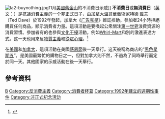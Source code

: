 [[File:la2-buynothing.jpg|thumb]]11月[[美國|美國]][[舊金山|舊金山]]的不消費日示威]]
'''不消費日'''或'''無消費日'''（[[英文|英文]]：{{lang|en|'''Buy Nothing Day'''}}）是抗議[[消費主義|消費主義]]的一个非正式日子，由[[加拿大|加拿大]][[溫哥華|溫哥華]][[藝術家|藝術家]]特德·戴夫（Ted Dave）於1992年發起，加拿大《[[广告克星|广告克星]]》雜誌推動。參加者24小時拒絕購買任何商品，顯示消費者力量。這項活動是要喚起公衆關注[[第一世界|第一世界]]浪費資源的消費習慣。參加者有的也參與[[文化干擾|文化干擾]]活動，例如[[Whirl-Mart|Whirl-Mart]]和別的激進表達方式。这一天也用來反[[物質主義|物質主義]]和[[從眾心理|從眾心理]]。<ref>{{Cite web |url=http://www.consumerpower.org.hk/content/?cat=13 |title=消費者力量 不消費日 |accessdate=2008-05-11 |archive-date=2008-02-14 |archive-url=https://web.archive.org/web/20080214113748/http://www.consumerpower.org.hk/content/?cat=13 |dead-url=no }}</ref>

在[[美國|美國]]和[[加拿大|加拿大]]，這項活動在美國[[感恩節|感恩節]]後一天擧行。这天被稱為商店的“[[黑色星期五_(購物)|黑色星期五]]”，是美國最繁忙的購物日之一，但對加拿大則不然，不過為了同時舉行而定於同一天。其他國家的示威活動在後一天舉行。

== 參考資料 ==
<div class="references-small">
<references />
</div>

[[Category:11月主题日|B]]
[[Category:反消費主義|Category:反消費主義]]
[[Category:消費者杯葛|Category:消費者杯葛]]
[[Category:1992年建立的週期性事件|Category:1992年建立的週期性事件]]
[[Category:非正式纪念活动|Category:非正式纪念活动]]